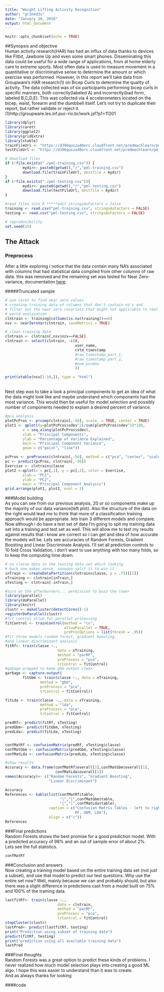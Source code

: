 ```yaml
---
title: "Weight Lifting Activity Recognition"
author: "gr3n4d3s"
date: "January 19, 2018"
output: html_document
---
```


```r
knitr::opts_chunk$set(echo = TRUE) 

```

##Synopsis and objective   
Human activity research(HAR) has had an influx of data thanks to devices like
Fitbit, Jawbone Up and even some smart phones. Disseminating this data could be 
useful for a wide range of applications, from at home elderly care to extreme 
sports. Most often data is used to measure movement in a quantitative or 
discriminative sense to determine the amount or which exercise was performed. 
However, in this report we'll take data from Groupware's HAR research(1) on 
Bicep Curls to determine the quality of activity. The data collected was of 
six participants performing bicep curls in specific manners, both 
correctly(labeled A) and incorrectly(bad form, labeled B,C,D,E). This was 
collected via 4 accelerometers located on the bicep, waist, forearm and the 
dumbbell itself. Let's not try to duplicate their report, but rather validate 
or reject it.  
(1)http://groupware.les.inf.puc-rio.br/work.jsf?p1=11201

```r

library(dplyr)
library(caret)
library(ggplot2)
library(gridExtra)
library(xtable)
trainFileUrl <- "https://d396qusza40orc.cloudfront.net/predmachlearn/pml-training.csv"
testFileUrl <- "https://d396qusza40orc.cloudfront.net/predmachlearn/pml-testing.csv"

# download files
if (!file.exists("./pml-training.csv")) {
        mydir<- paste0(getwd(),"/","pml-training.csv")
        download.file(trainFileUrl, destfile = mydir)
}
if (!file.exists("./pml-testing.csv")){
        mydir<- paste0(getwd(),"/","pml-testing.csv")
        download.file(testFileUrl, destfile = mydir)
}

#read files into R *****edit stringsAsFactors = false
training <- read.csv("pml-training.csv", stringsAsFactors = FALSE)
testing <- read.csv("pml-testing.csv", stringsAsFactors = FALSE)

# reproducibility
set.seed(25)
```

## The Attack  

### Preprocess
After a little exploring i notice that the data contain many NA's associated with 
columns that had statistical data compiled from other columns of raw data. this was
removed and the remaining set was tested for Near Zero-variance, 
documentation [here](https://topepo.github.io/caret/pre-processing.html).  

#####Truncated sample  

```r
# use caret to find near zero values
# creating training data of columns that don't contain na's and
# filter out the near zero covariats that might not applicable to real 
# world analyzation
clntrain <- training[colSums(is.na(training))==0]
nsv <- nearZeroVar(clntrain, saveMetrics = TRUE)

# clean training data
clntrain <- clntrain[,nsv$nzv==FALSE]
clntrain <- select(clntrain, -c(X,
                                user_name,
                                cvtd_timestamp
                                #raw_timestamp_part_1,
                                #raw_timestamp_part_2,
                                #num_window
                                ))

print(xtable(nsv[1:10,]), type = "html")
```  
<br>
Next step was to take a look a principal components to get an idea of what the 
data might look like and maybe understand which components had the most variance. 
This would then be useful for model selection and possibly number of components 
needed to explain a desired percent of variance.

```r
#pca analysis
plotPcPros <- prcomp(clntrain[,-56], scale. = TRUE, center = TRUE)
plot1 <- qplot((y=plotPcPros$sdev^2)/sum(plotPcPros$sdev^2)*100,
        x = seq_along(plotPcPros$sdev),
        xlab = "Principal Components",
        ylab = "Percentage of Variance Explained",
        main = "Principal Component Variance",
        geom = c("point", "line"))

pcPros <- preProcess(clntrain[,-56], method = c("pca", "center", "scale"))
pc <- predict(pcPros, clntrain[,-56])
Exercise <- clntrain$classe
plot2 <-qplot(x = pc[,1], y = pc[,2], color = Exercise,
        xlab = "PC1",
        ylab = "PC2",
        main = "Principal Component Analysis")
grid.arrange(plot1, plot2, ncol = 2)
```  

###Model building  
As you can see from our previous analysis, 20 or so components make up the 
majority of our data variance(left plot). Also the structure of the data on 
the right would lead me to think that more of a classification training
approach would be appropriate. lets train 3 different models and compare.  
Now although i do have a test set of data I'm going to spit my training 
data set into a training and test set as well. This will allow me to 
test my results against results that i know are correct so i can get 
and idea of how accurate the models will be. Lets see accuracies of 
Random Forests, Gradient Boosting and Linear Discriminate Analysis. 
I'll set all prediction controls to 10 fold Cross Validation, 
i don't want to use anything with too many folds, so to keep the 
computing time down.

```r
# no classe data in the testing data set which looking
# back now makes sense, soooooo split it to win it
inTrain <- createDataPartition(clntrain$classe, p = .75)[[1]]
xTraining <- clntrain[inTrain,]
xTesting <- clntrain[-inTrain,]

#turn on the afterburners... permission to buzz the tower
library(parallel)
library(doParallel)
library(knitr)
clustr <- makeCluster(detectCores()-1)
registerDoParallel(clustr)
#fit control allow for parallel processing
fitControl <- trainControl(method = "cv", 
                           allowParallel = TRUE,
                           preProcOptions = list(thresh = .95))
#fit three models random forest, gradient boosting, 
#and linear discriminant analysis
fitRf<- train(classe ~., 
                        data = xTraining,
                        method = "parRF",
                        preProcess = "pca",
                        trControl = fitControl)
#gabage wrapped to keep gbm output clean
garbage <- capture.output(
        fitGbm <- train(classe ~., data = xTraining, 
                method = "gbm", 
                preProcess = "pca", 
                trControl = fitControl))

fitLda <- train(classe ~., data = xTraining, 
                method = "lda", 
                preProcess = "pca", 
                trControl = fitControl)

predRf<- predict(fitRf, xTesting)
predGbm<- predict(fitGbm, xTesting)
predLda<- predict(fitLda, xTesting)


confMatRf <- confusionMatrix(predRf, xTesting$classe)
confMatGbm <- confusionMatrix(predGbm, xTesting$classe)
confMatLda <- confusionMatrix(predLda, xTesting$classe)

#show results
Accuracy <- data.frame(confMatRf$overall[1],confMatGbm$overall[1],
                       confMatLda$overall[1])
names(Accuracy)<- c("Random Forests", "Gradient Boosting", 
                    "Linear Discriminant")

Accuracy
References <- kable(list(confMatRf$table,
                         "|","|",confMatGbm$table,
                         "|","|",confMatLda$table), 
                    caption = c("Confusion Matrix Tables - left to right are: 
                                RF, GBM, LDA"),
                    align = c("c"))
References
```  

###Final predictions  
Random Forests shows the best promise for a good prediction model. With a 
predicted accuracy of 98% and an out of sample error of about 2%.  
Lets see the full statistics.
```r
confMatRf
```  

###Conclusion and answers  
Now creating a training model based on the entire training data set 
(not just a subset), and use that model to predict our test questions. 
Why use the entire set now? Well, mainly because we can and probably 
should, but also there was a slight difference in predictions cast from 
a model built on 75% and 100% of the training data.
```r
lastfitRf<- train(classe ~., 
                        data = clntrain,
                        method = "parRF",
                        preProcess = "pca",
                        trControl = fitControl)
stopCluster(clustr)
lastPred<- predict(lastfitRf, testing)
print("Prediction using subset of training data")
predict(fitRf, testing)
print("prediction using all available training data")
lastPred
```  
  
###Final thoughts  
Random Forests was a great option to predict these kinds of problems. 
I never realized how much model selection plays into creating a good ML algo.
I hope this was easier to understand than it was to create.  
And as always thanks for looking  

####code
```r
```
```r
```
```r
```
```r
```
```r
```
```r
```
```r
```

 
